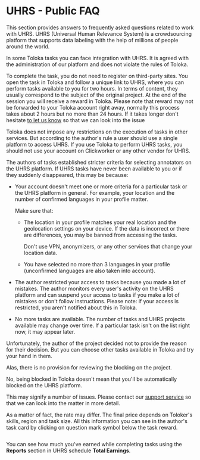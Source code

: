 # UHRS - Public FAQ

This section provides answers to frequently asked questions related to work with UHRS. UHRS (Universal Human Relevance System) is a crowdsourcing platform that supports data labeling with the help of millions of people around the world.

<Cut title="How are tasks from UHRS structured? Will there be any problems in Toloka due to the fact that I am switching to another platform?">

In some Toloka tasks you can face integration with UHRS. It is agreed with the administration of our platform and does not violate the rules of Toloka.

To complete the task, you do not need to register on third-party sites. You open the task in Toloka and follow a unique link to UHRS, where you can perform tasks available to you for two hours. In terms of content, they usually correspond to the subject of the original project. At the end of the session you will receive a reward in Toloka. Please note that reward may not be forwarded to your Toloka account right away, normally this process takes about 2 hours but no more than 24 hours. If it takes longer don't hesitate [to let us know](../troubleshooting/support?form-source=uhrs-faq#contact) so that we can look into the issue

</Cut>

<Cut title="Is it possible to perform UHRS tasks in Toloka and under another vendor at the same time?">

Toloka does not impose any restrictions on the execution of tasks in other services. But according to the author's rule a user should use a single platform to access UHRS. If you use Toloka to perform UHRS tasks, you should not use your account on Clickworker or any other vendor for UHRS.

</Cut>

<Cut title="Why don't I see any tasks on UHRS?">

The authors of tasks established stricter criteria for selecting annotators on the UHRS platform. If UHRS tasks have never been available to you or if they suddenly disappeared, this may be because:

- Your account doesn't meet one or more criteria for a particular task or the UHRS platform in general. For example, your location and the number of confirmed languages in your profile matter.

    Make sure that:

    - The location in your profile matches your real location and the geolocation settings on your device. If the data is incorrect or there are differences, you may be banned from accessing the tasks.

        Don't use VPN, anonymizers, or any other services that change your location data.

    - You have selected no more than 3 languages in your profile (unconfirmed languages are also taken into account).

- The author restricted your access to tasks because you made a lot of mistakes. The author monitors every user's activity on the UHRS platform and can suspend your access to tasks if you make a lot of mistakes or don't follow instructions. Please note: if your access is restricted, you aren't notified about this in Toloka.

- No more tasks are available. The number of tasks and UHRS projects available may change over time. If a particular task isn't on the list right now, it may appear later.

</Cut>

<Cut title="I was blocked on UHRS, why?">

Unfortunately, the author of the project decided not to provide the reason for their decision. Вut you can choose other tasks available in Toloka and try your hand in them.

</Cut>

<Cut title="Is it possible to revise the blocking on UHRS? I did everything correctly!">

Alas, there is no provision for reviewing the blocking on the project.

</Cut>

<Cut title="I was blocked in Toloka. Will it affect UHRS?">

No, being blocked in Toloka doesn't mean that you'll be automatically blocked on the UHRS platform.

</Cut>

<Cut title="I followed the link, and I have a white screen with an `Error` message. Is something broken?">

This may signify a number of issues. Please contact our [support service](../troubleshooting/support?form-source=uhrs-faq#contact) so that we can look into the matter in more detail.

</Cut>

<Cut title="My tasks are different in cost from my friend's tasks.">

As a matter of fact, the rate may differ. The final price depends on Toloker's skills, region and task size. All this information you can see in the author's task card by clicking on question mark symbol below the task reward.

<Image withBackground imageId="1676448831879" alt="" />

</Cut>

<Cut title="How can I see the amount earned while completing the task?">

You can see how much you've earned while completing tasks using the **Reports** section in UHRS schedule **Total Earnings**.

</Cut>
